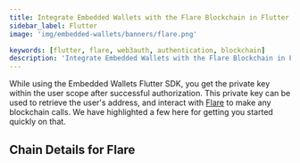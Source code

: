 ```yaml
---
title: Integrate Embedded Wallets with the Flare Blockchain in Flutter
sidebar_label: Flutter
image: 'img/embedded-wallets/banners/flare.png'

keywords: [flutter, flare, web3auth, authentication, blockchain]
description: 'Integrate Embedded Wallets with the Flare Blockchain in Flutter | Embedded Wallets'
---
```



While using the Embedded Wallets Flutter SDK, you get the private key within the user scope after successful authorization. This private key can be used to retrieve the user's address, and interact with [Flare](https://ethereum.org/) to make any blockchain calls. We have highlighted a few here for getting you started quickly on that.

## Chain Details for Flare

<ChainDetailsFlare />

<EVMInteraction />

